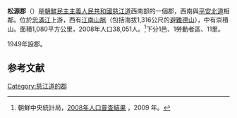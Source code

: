 {{Infobox  Korean settlement
| context = north
| img =1830 - Nordkorea 2015 - Bahnfahrt von Pjöngjang nach China (22357558963).jpg
| map = DPRK2006_Chagang-Songwon.PNG
| hangul = 송원군
| hanja = {{linktext|松|源|郡}}
|rr=Songwon-gun
|mr=Songwŏn-gun
| area_km2 = 1080
|  pop = 38051
| popyear = 2008
|  divs = 1邑、1勞動者區、11里
}}
'''松源郡'''（{{kor|諺=송원군|漢=松源郡|羅=Songwŏn gun|f=y}}）是[[朝鮮民主主義人民共和國|朝鮮民主主義人民共和國]][[慈江道|慈江道]]西南部的一個郡，西南與[[平安北道|平安北道]]相鄰。位於[[忠滿江|忠滿江]]上游，西有[[江南山脈|江南山脈]]（包括海拔1,316公尺的[[避難德山|避難德山]]），中有崇積山。面積1,080平方公里，2008年人口38,051人。<ref>朝鮮中央統計局，[http://unstats.un.org/unsd/demographic/sources/census/2010_PHC/North_Korea/Final%20national%20census%20report.pdf 2008年人口普查結果] {{Wayback|url=http://unstats.un.org/unsd/demographic/sources/census/2010_PHC/North_Korea/Final%20national%20census%20report.pdf |date=20100331091148 }}，2009 年。</ref>下分1邑、1勞動者區、11里。

1949年設郡。

==参考文献==
<div class="references-small">
<references></references>
</div>

{{慈江道行政區劃}}

{{DEFAULTSORT:Songwon-gun}}
[[Category:慈江道的郡|Category:慈江道的郡]]
